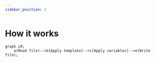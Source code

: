 ```yaml
---
sidebar_position: 2
---
```


# How it works

```mermaid
graph LR;
    a(Read file)-->b[Apply template]-->c[Apply variables]-->e(Write file);

```
